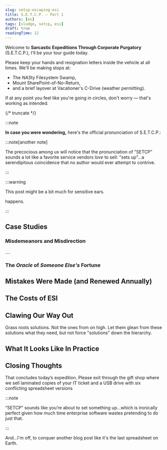 ---
slug: setcp-escaping-esi
title: S.E.T.C.P. — Part 1
authors: [es]
tags: [sludge, setcp, esi]
draft: true
readingTime: 12
---

<!-- Imports -->



<!-- Let the fun begin... -->

Welcome to **Sarcastic Expeditions Through Corporate Purgatory** (S.E.T.C.P.), I'll be your tour guide today.

Please keep your hands and resignation letters inside the vehicle at all times. We'll be making stops at:

- The *NAS*ty Filesystem Swamp,
- Mount SharePoint-of-No-Return,
- and a brief layover at Vacationer's C-Drive (weather permitting).

If at any point you feel like you're going in circles, don't worry &mdash; that's working as intended.

{/* truncate */}

<LegalNoticeDisclaimer />

:::note

**In case you were wondering,** here's the official pronunciation of S.E.T.C.P.:

<PronunciationSwitcher word="SETCP" phonetic="set-sup" ipa="sɛtˈsʌp" />

:::note[another note]

The precocious among us will notice that the pronunciation of "SETCP” sounds a lot like a favorite service vendors _love_ to sell: "sets up"...a serendipitous coincidence that no author would ever attempt to contrive.

:::

:::warning

This post might be a bit much for sensitive ears.

<RatingSelector />

<RatingSwitcher word="Shit fucking" /> happens.

:::

<Hook />

<HallOfShame />

## Case Studies

### Misdemeanors and Misdirection

....

### The _Oracle_ of _Someone Else's_ Fortune

<OracleOfSomeoneElseFortune />

## Mistakes Were Made (and Renewed Annually)

<MistakesWereMade />

## The Costs of ESI

## Clawing Our Way Out

Grass roots solutions. Not the ones from on high. Let them glean from these solutions what they need, but not force "solutions" down the hierarchy.

## What It Looks Like In Practice

## Closing Thoughts

That concludes today’s expedition. Please exit through the gift shop where we sell laminated copies of your IT ticket and a USB drive with six conflicting spreadsheet versions

:::note

“SETCP” sounds like you’re about to set something up...which is ironically perfect given how much time enterprise software wastes pretending to do just that.

:::

And...I'm off, to conquer another blog post like it's the last spreadsheet on Earth.
